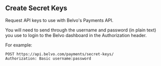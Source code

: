 ## Create Secret Keys

Request API keys to use with Belvo's Payments API.

You will need to send through the username and password (in plain text) you use to login to the Belvo dashboard in the Authorization header.

For example:

  ```curl
  POST https://api.belvo.com/payments/secret-keys/
  Authorization: Basic username:password
  ```

